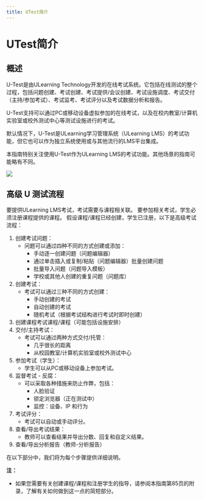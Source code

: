 ```yaml
---
title: UTest简介
---
```



# UTest简介

## 概述
U-Test是由ULearning Technology开发的在线考试系统。它包括在线测试的整个过程，包括问题创建、考试创建、考试提供/会议创建、考试设施调度、考试交付（主持/参加考试）、考试监考、考试评分以及考试数据分析和报告。

U-Test支持可以通过PC或移动设备虚拟参加的在线考试，以及在校内教室/计算机实验室或校外测试中心等测试设施进行的考试。

默认情况下，U-Test是ULearning学习管理系统（ULearning LMS）的考试功能，但它也可以作为独立系统使用或与其他流行的LMS平台集成。

本指南特别关注使用U-Test作为ULearning LMS的考试功能。其他场景的指南可能略有不同。

![](/img/utest/introduction01.png)

## 高级 U 测试流程 
 要提供ULearning LMS考试，考试需要与课程相关联。 要参加相关考试，学生必须注册课程提供的课程。 假设课程/课程已经创建，学生已注册，以下是高级考试流程： 
 
 1. 创建考试问题： 
     - 问题可以通过四种不同的方式创建或添加： 
         - 手动逐一创建问题（问题编辑器） 
         - 通过单击插入或复制/粘贴（问题编辑器）批量创建问题 
         - 批量导入问题（问题导入模板） 
         - 学校或其他人创建的重复问题（问题库） 
 2. 创建考试： 
     - 考试可以通过三种不同的方式创建： 
         - 手动创建的考试 
         - 自动创建的考试 
         - 随机考试（根据考试结构进行考试时即时创建） 
 3. 创建课程考试课程/课程（可能包括设施安排） 
 4. 交付/主持考试： 
     - 考试可以通过两种方式交付/托管： 
         - 几乎很长的距离 
         - 从校园教室/计算机实验室或校外测试中心 
 5. 参加考试（学生）： 
     - 学生可以从PC或移动设备上参加考试。 
 6. 监督考试 - 反腐： 
     - 可以采取各种措施来防止作弊，包括： 
         - 人脸验证 
         - 锁定浏览器（正在测试中） 
         - 监控：设备、IP 和行为 
 7. 考试评分： 
     - 考试可以自动或手动评分。 
 8. 查看/导出考试结果： 
     - 教师可以查看结果并导出分数、回复和自定义结果。 
 9. 查看/导出分析报告（教师-分析报告） 
 
 在以下部分中，我们将为每个步骤提供详细说明。 
 
 **注：** 
 - 如果您需要有关创建课程/课程和注册学生的指导，请参阅本指南第85页的附录，了解有关如何做到这一点的简短部分。
